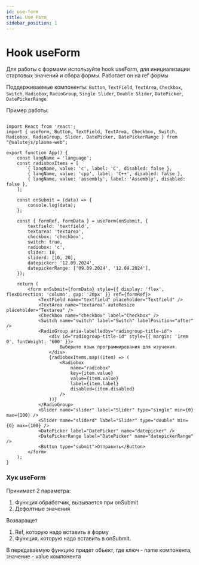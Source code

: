 ```yaml
---
id: use-form
title: Use Form
sidebar_position: 1
---
```


# Hook useForm

Для работы с формами используйте hook useForm, для инициализации стартовых значений и сбора формы. Работает он на ref формы

Поддерживаемые компоненты: `Button`, `TextField`, `TextArea`, `Checkbox`, `Switch`, `Radiobox`, `RadioGroup`, `Single Slider`, `Double Slider`, `DatePicker`, `DatePickerRange`

Пример работы: 

```tsx live

import React from 'react';
import { useForm, Button, TextField, TextArea, Checkbox, Switch, Radiobox, RadioGroup, Slider, DatePicker, DatePickerRange } from "@salutejs/plasma-web";

export function App() {
    const langName = 'language';
    const radioboxItems = [
        { langName, value: 'c', label: 'C', disabled: false },
        { langName, value: 'cpp', label: 'C++', disabled: false },
        { langName, value: 'assembly', label: 'Assembly', disabled: false },
    ];

    const onSubmit = (data) => {
        console.log(data);
    };

    const { formRef, formData } = useForm(onSubmit, {
        textfield: 'textfield',
        textarea: 'textarea',
        checkbox: 'checkbox',
        switch: true,
        radiobox: 'c',
        slider: 10,
        sliderd: [10, 20],
        datepicker: '12.09.2024',
        datepickerRange: ['09.09.2024', '12.09.2024'],
    });

    return (
        <form onSubmit={formData} style={{ display: 'flex', flexDirection: 'column', gap: '20px' }} ref={formRef}>
            <TextField name="textfield" placeholder="Textfield" />
            <TextArea name="textarea" autoResize placeholder="Textarea" />
            <Checkbox name="checkbox" label="Checkbox" />
            <Switch name="switch" label="Switch" labelPosition="after" />
            <RadioGroup aria-labelledby="radiogroup-title-id">
                <div id="radiogroup-title-id" style={{ margin: '1rem 0', fontWeight: '600' }}>
                    Выберите язык программирования для изучения.
                </div>
                {radioboxItems.map((item) => (
                    <Radiobox
                        name="radiobox"
                        key={item.value}
                        value={item.value}
                        label={item.label}
                        disabled={item.disabled}
                    />
                ))}
            </RadioGroup>
            <Slider name="slider" label="Slider" type="single" min={0} max={100} />
            <Slider name="sliderd" label="Slider" type="double" min={0} max={100} />
            <DatePicker label="DatePicker" name="datepicker" />
            <DatePickerRange label="DatePicker" name="datepickerRange" />
            <Button type="submit">Отправить</Button>
        </form>
    );
}

```

### Хук useForm

Принимает 2 параметра:
1. Функция обработчик, вызывается при onSubmit
2. Дефолтные значения 

Возваращет
1. Ref, которую надо вставить в форму
2. Функция, которую надо вставить в onSubmit. 

В передаваемую функцию придет объект, где ключ - name компонента, значение - value компонента 